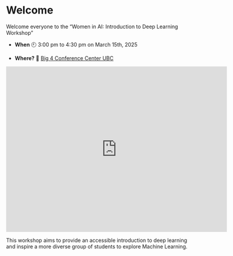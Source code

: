 # Welcome {.unnumbered}

Welcome everyone to the "Women in AI: Introduction to Deep Learning Workshop" 

- **When** 🕘
    3:00 pm to 4:30 pm on March 15th, 2025

- **Where?** 📍
    [Big 4 Conference Center UBC](https://www.sauder.ubc.ca/about-ubc-sauder/locations/event-conference-services/flexible-event-spaces#:~:text=Supported%20by%20the,or%20social%20events.)


<iframe src="https://www.google.com/maps/embed?pb=!1m18!1m12!1m3!1d2603.3540159564714!2d-123.2521363231191!3d49.269688771390925!2m3!1f0!2f0!3f0!3m2!1i1024!2i768!4f13.1!3m3!1m2!1s0x548672b75b7b9097%3A0xbdebf02a3f1f066a!2sConferences%20%26%20Accommodation%20at%20UBC!5e0!3m2!1sen!2sca!4v1741459850160!5m2!1sen!2sca" width="600" height="450" style="border:0;" allowfullscreen="" loading="lazy" referrerpolicy="no-referrer-when-downgrade"></iframe>

This workshop aims to provide an accessible introduction to deep learning and inspire a more diverse group of students to explore Machine Learning.
